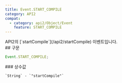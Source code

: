 ```yaml
---
title: Event.START_COMPILE
category: API2
compat:
  - category: api2/Object/Event
    feature: START_COMPILE
---
```


<Section>
  API2의 [`startCompile`](/api2/startCompile) 이벤트입니다.
</Section>
<Section>
  ## 구문

  ~~~js
  Event.START_COMPILE;
  ~~~

  <Section>
    ### 상수값

    `String` - `"startCompile"`
  </Section>
</Section>